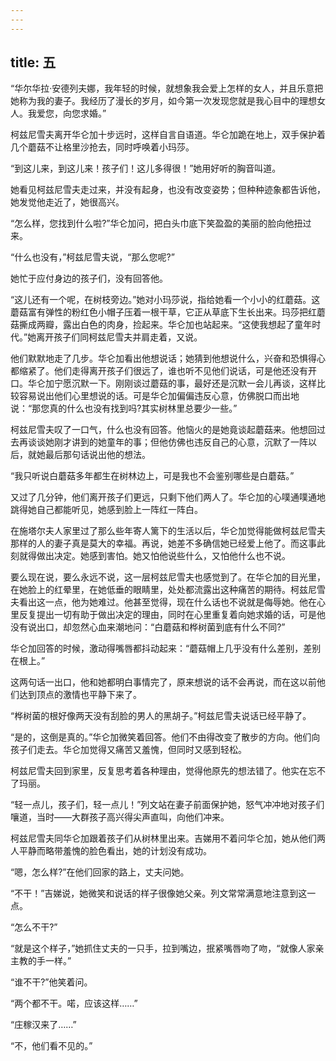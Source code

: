 ```yaml
---
---
---
```

title: 五
---




“华尔华拉·安德列夫娜，我年轻的时候，就想象我会爱上怎样的女人，并且乐意把她称为我的妻子。我经历了漫长的岁月，如今第一次发现您就是我心目中的理想女人。我爱您，向您求婚。”

柯兹尼雪夫离开华仑加十步远时，这样自言自语道。华仑加跪在地上，双手保护着几个蘑菇不让格里沙抢去，同时呼唤着小玛莎。

“到这儿来，到这儿来！孩子们！这儿多得很！”她用好听的胸音叫道。

她看见柯兹尼雪夫走过来，并没有起身，也没有改变姿势；但种种迹象都告诉他，她发觉他走近了，她很高兴。

“怎么样，您找到什么啦?”华仑加问，把白头巾底下笑盈盈的美丽的脸向他扭过来。

“什么也没有，”柯兹尼雪夫说，“那么您呢?”

她忙于应付身边的孩子们，没有回答他。

“这儿还有一个呢，在树枝旁边。”她对小玛莎说，指给她看一个小小的红蘑菇。这蘑菇富有弹性的粉红色小帽子压着一根干草，它正从草底下生长出来。玛莎把红蘑菇撕成两瓣，露出白色的肉身，捡起来。华仑加也站起来。“这使我想起了童年时代。”她离开孩子们同柯兹尼雪夫并肩走着，又说。

他们默默地走了几步。华仑加看出他想说话；她猜到他想说什么，兴奋和恐惧得心都缩紧了。他们走得离开孩子们很远了，谁也听不见他们说话，可是他还没有开口。华仑加宁愿沉默一下。刚刚谈过蘑菇的事，最好还是沉默一会儿再谈，这样比较容易说出他们心里想说的话。可是华仑加偏偏违反心意，仿佛脱口而出地说：“那您真的什么也没有找到吗?其实树林里总要少一些。”

柯兹尼雪夫叹了一口气，什么也没有回答。他恼火的是她竟谈起蘑菇来。他想回过去再谈谈她刚才讲到的她童年的事；但他仿佛也违反自己的心意，沉默了一阵以后，就她最后那句话说出他的想法。

“我只听说白蘑菇多年都生在树林边上，可是我也不会鉴别哪些是白蘑菇。”

又过了几分钟，他们离开孩子们更远，只剩下他们两人了。华仑加的心噗通噗通地跳得她自己都能听见，她感到脸上一阵红一阵白。

在施塔尔夫人家里过了那么些年寄人篱下的生活以后，华仑加觉得能做柯兹尼雪夫那样的人的妻子真是莫大的幸福。再说，她差不多确信她已经爱上他了。而这事此刻就得做出决定。她感到害怕。她又怕他说些什么，又怕他什么也不说。

要么现在说，要么永远不说，这一层柯兹尼雪夫也感觉到了。在华仑加的目光里，在她脸上的红晕里，在她低垂的眼睛里，处处都流露出这种痛苦的期待。柯兹尼雪夫看出这一点，他为她难过。他甚至觉得，现在什么话也不说就是侮辱她。他在心里反复提出一切有助于做出决定的理由，同时在心里重复着向她求婚的话，可是他没有说出口，却忽然心血来潮地问：“白蘑菇和桦树菌到底有什么不同?”

华仑加回答的时候，激动得嘴唇都抖动起来：“蘑菇帽上几乎没有什么差别，差别在根上。”

这两句话一出口，他和她都明白事情完了，原来想说的话不会再说，而在这以前他们达到顶点的激情也平静下来了。

“桦树菌的根好像两天没有刮脸的男人的黑胡子。”柯兹尼雪夫说话已经平静了。

“是的，这倒是真的。”华仑加微笑着回答。他们不由得改变了散步的方向。他们向孩子们走去。华仑加觉得又痛苦又羞愧，但同时又感到轻松。

柯兹尼雪夫回到家里，反复思考着各种理由，觉得他原先的想法错了。他实在忘不了玛丽。

“轻一点儿，孩子们，轻一点儿！”列文站在妻子前面保护她，怒气冲冲地对孩子们嚷道，当时——大群孩子高兴得尖声直叫，向他们冲来。

柯兹尼雪夫同华仑加跟着孩子们从树林里出来。吉娣用不着问华仑加，她从他们两人平静而略带羞愧的脸色看出，她的计划没有成功。

“嗯，怎么样?”在他们回家的路上，丈夫问她。

“不干！”吉娣说，她微笑和说话的样子很像她父亲。列文常常满意地注意到这一点。

“怎么不干?”

“就是这个样子，”她抓住丈夫的一只手，拉到嘴边，抿紧嘴唇吻了吻，“就像人家亲主教的手一样。”

“谁不干?”他笑着问。

“两个都不干。喏，应该这样……”

“庄稼汉来了……”

“不，他们看不见的。”